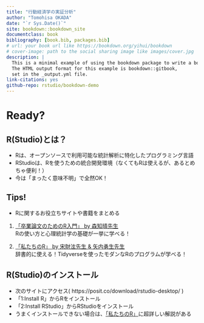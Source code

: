 ```yaml
--- 
title: "行動経済学の実証分析"
author: "Tomohisa OKADA"
date: "`r Sys.Date()`"
site: bookdown::bookdown_site
documentclass: book
bibliography: [book.bib, packages.bib]
# url: your book url like https://bookdown.org/yihui/bookdown
# cover-image: path to the social sharing image like images/cover.jpg
description: |
  This is a minimal example of using the bookdown package to write a book.
  The HTML output format for this example is bookdown::gitbook,
  set in the _output.yml file.
link-citations: yes
github-repo: rstudio/bookdown-demo
---
```


# Ready?

## R(Studio)とは？

- Rは、オープンソースで利用可能な統計解析に特化したプログラミング言語
- RStudioは、Rを使うための統合開発環境（なくてもRは使えるが、あるとめちゃ便利！）  
- 今は「まったく意味不明」で全然OK！

## Tips!

- Rに関するお役立ちサイトや書籍をまとめる

1. [「卒業論文のためのR入門」 by 森知晴先生](https://tomoecon.github.io/R_for_graduate_thesis/)  
Rの使い方と心理統計学の基礎が一挙に学べる！

1. [「私たちのR」 by 宋財泫先生 & 矢内勇生先生](https://www.jaysong.net/RBook/datahandling1.html)   
辞書的に使える！Tidyverseを使ったモダンなRのプログラムが学べる！

## R(Studio)のインストール

- 次のサイトにアクセス( https://posit.co/download/rstudio-desktop/ )
- 「1:Install R」からRをインストール
- 「2:Install RStudio」からRStudioをインストール
- うまくインストールできない場合は、[「私たちのR」]( https://www.jaysong.net/RBook/installation.html )に超詳しい解説がある

